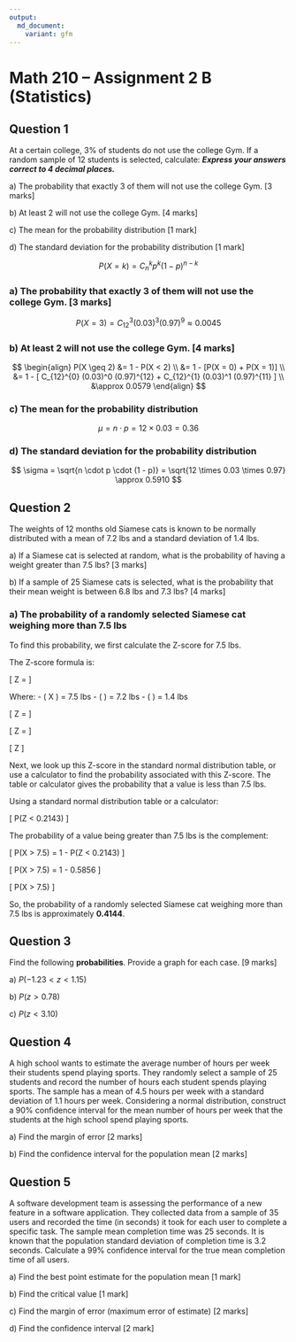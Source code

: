 ```yaml
---
output:
  md_document:
    variant: gfm
---
```


# Math 210 – Assignment 2 B (Statistics)

## Question 1

At a certain college, 3% of students do not use the college Gym. If
    a random sample of 12 students is selected, calculate: ***Express
    your answers correct to 4 decimal places.***

<!-- -->

a\) The probability that exactly 3 of them will not use the college Gym. [3 marks]

b\) At least 2 will not use the college Gym. [4 marks]

c\) The mean for the probability distribution [1 mark]

d\) The standard deviation for the probability distribution [1 mark]

<!-- -->

$$ P(X = k) = C_{n}^{k} p^k (1-p)^{n-k} $$

### a) The probability that exactly 3 of them will not use the college Gym. [3 marks]

$$ P(X = 3) = C_{12}^{3} (0.03)^3 (0.97)^9 \approx 0.0045 $$

### b) At least 2 will not use the college Gym. [4 marks]

$$
\begin{align}
P(X \geq 2) &= 1 - P(X < 2) \\
&= 1 - [P(X = 0) + P(X = 1)] \\
&= 1 - [ C_{12}^{0} (0.03)^0 (0.97)^{12} + C_{12}^{1} (0.03)^1 (0.97)^{11} ] \\
&\approx 0.0579
\end{align}
$$

### c) The mean for the probability distribution

$$ \mu = n \cdot p = 12 \times 0.03 = 0.36 $$

### d) The standard deviation for the probability distribution

$$ \sigma = \sqrt{n \cdot p \cdot (1 - p)} = \sqrt{12 \times 0.03 \times 0.97} \approx 0.5910 $$

## Question 2

The weights of 12 months old Siamese cats is known to be normally distributed with a mean of 7.2 lbs and a standard deviation of 1.4 lbs.

<!-- -->

a\) If a Siamese cat is selected at random, what is the probability of
    having a weight greater than 7.5 lbs? [3 marks]

b\) If a sample of 25 Siamese cats is selected, what is the probability
    that their mean weight is between 6.8 lbs and 7.3 lbs? [4 marks]

<!-- -->

### a) The probability of a randomly selected Siamese cat weighing more than 7.5 lbs

To find this probability, we first calculate the Z-score for 7.5 lbs.

The Z-score formula is:

\[ Z = \frac{X - \mu}{\sigma} \]

Where:
- \( X \) = 7.5 lbs
- \( \mu \) = 7.2 lbs
- \( \sigma \) = 1.4 lbs

\[ Z = \frac{7.5 - 7.2}{1.4} \]

\[ Z = \frac{0.3}{1.4} \]

\[ Z \approx 0.2143 \]

Next, we look up this Z-score in the standard normal distribution table, or use a calculator to find the probability associated with this Z-score. The table or calculator gives the probability that a value is less than 7.5 lbs.

Using a standard normal distribution table or a calculator:

\[ P(Z < 0.2143) \approx 0.5856 \]

The probability of a value being greater than 7.5 lbs is the complement:

\[ P(X > 7.5) = 1 - P(Z < 0.2143) \]

\[ P(X > 7.5) = 1 - 0.5856 \]

\[ P(X > 7.5) \approx 0.4144 \]

So, the probability of a randomly selected Siamese cat weighing more than 7.5 lbs is approximately **0.4144**.

## Question 3

Find the following **probabilities**. Provide a graph for each case. [9 marks]

<!-- -->

a\) *P*(−1.23 \< *z* \< 1.15)

b\) *P*(*z* \> 0.78)

c\) *P*(*z* \< 3.10)

<!-- -->

## Question 4

A high school wants to estimate the average number of hours per week
their students spend playing sports. They randomly select a sample
of 25 students and record the number of hours each student spends
playing sports. The sample has a mean of 4.5 hours per week with a
standard deviation of 1.1 hours per week. Considering a normal
distribution, construct a 90% confidence interval for the mean
number of hours per week that the students at the high school spend
playing sports.

<!-- -->

a\) Find the margin of error [2 marks]

b\) Find the confidence interval for the population mean [2 marks]

<!-- -->

## Question 5

A software development team is assessing the performance of a new
feature in a software application. They collected data from a sample
of 35 users and recorded the time (in seconds) it took for each user
to complete a specific task. The sample mean completion time was 25
seconds. It is known that the population standard deviation of
completion time is 3.2 seconds. Calculate a 99% confidence interval
for the true mean completion time of all users.

a\) Find the best point estimate for the population mean [1 mark]

b\) Find the critical value [1 mark]

c\) Find the margin of error (maximum error of estimate) [2 marks]

d\) Find the confidence interval [2 mark]
